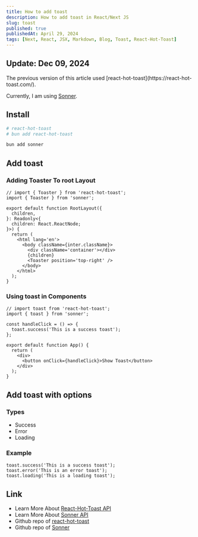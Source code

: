```yaml
---
title: How to add toast
description: How to add toast in React/Next JS
slug: toast
published: true
publishedAt: April 29, 2024
tags: [Next, React, JSX, Markdown, Blog, Toast, React-Hot-Toast]
---
```


## Update: Dec 09, 2024

<Callout type="important">
  The previous version of this article used [react-hot-toast](https://react-hot-toast.com/).

Currently, I am using [Sonner](https://sonner.emilkowal.ski/).

</Callout>

## Install

```bash
# react-hot-toast
# bun add react-hot-toast

bun add sonner
```

## Add toast

### Adding Toaster To root Layout

```tsx
// import { Toaster } from 'react-hot-toast';
import { Toaster } from 'sonner';

export default function RootLayout({
  children,
}: Readonly<{
  children: React.ReactNode;
}>) {
  return (
    <html lang='en'>
      <body className={inter.className}>
        <div className='container'></div>
        {children}
        <Toaster position='top-right' />
      </body>
    </html>
  );
}
```

### Using toast in Components

```tsx
// import toast from 'react-hot-toast';
import { toast } from 'sonner';

const handleClick = () => {
  toast.success('This is a success toast');
};

export default function App() {
  return (
    <div>
      <button onClick={handleClick}>Show Toast</button>
    </div>
  );
}
```

## Add toast with options

### Types

- Success
- Error
- Loading

### Example

```tsx
toast.success('This is a success toast');
toast.error('This is an error toast');
toast.loading('This is a loading toast');
```

## Link

- Learn More About [React-Hot-Toast API ](https://react-hot-toast.com/docs)
- Learn More About [Sonner API ](https://sonner.emilkowal.ski/getting-started)
- Github repo of [react-hot-toast](https://github.com/timolins/react-hot-toast)
- Github repo of [Sonner](https://github.com/emilkowalski/sonner)
